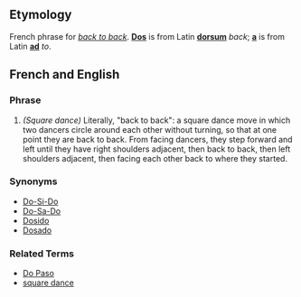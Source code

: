 ==Etymology==
French phrase for ''[[back to back]]''.  '''[[Dos]]''' is from Latin '''[[dorsum]]''' ''back''; '''[[a]]''' is from Latin '''[[ad]]''' ''to''.

==French and English==
===Phrase===

# ''(Square dance)'' Literally, "back to back": a square dance move in which two dancers circle around each other without turning, so that at one point they are back to back.  From facing dancers, they step forward and left until they have right shoulders adjacent, then back to back, then left shoulders adjacent, then facing each other back to where they started.

===Synonyms===
*[[Do-Si-Do]]
*[[Do-Sa-Do]]
*[[Dosido]]
*[[Dosado]]

===Related Terms===
*[[Do Paso]]
*[[square dance]]